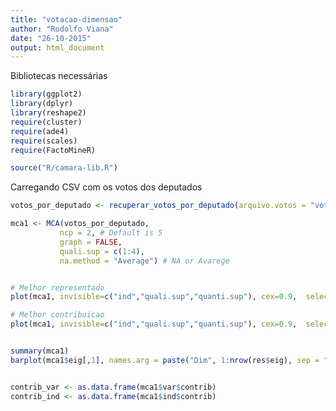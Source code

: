 ```yaml
---
title: "votacao-dimensao"
author: "Rodolfo Viana"
date: "26-10-2015"
output: html_document
---
```


Bibliotecas necessárias 

```r
library(ggplot2)
library(dplyr)
library(reshape2)
require(cluster)
require(ade4)
require(scales)
require(FactoMineR)

source("R/camara-lib.R")
```

Carregando CSV com os votos dos deputados

```r
votos_por_deputado <- recuperar_votos_por_deputado(arquivo.votos = "votacoes.csv",corrigir.migracoes = TRUE)

mca1 <- MCA(votos_por_deputado, 
           ncp = 2, # Default is 5 
           graph = FALSE,
           quali.sup = c(1:4),
           na.method = "Average") # NA or Avarege


# Melhor representado
plot(mca1, invisible=c("ind","quali.sup","quanti.sup"), cex=0.9,  selectMod ="cos2 0.65")

# Melhor contribuicao
plot(mca1, invisible=c("ind","quali.sup","quanti.sup"), cex=0.9,  selectMod ="contrib 20")


summary(mca1)
barplot(mca1$eig[,1], names.arg = paste("Dim", 1:nrow(res$eig), sep = ""))


contrib_var <- as.data.frame(mca1$var$contrib)
contrib_ind <- as.data.frame(mca1$ind$contrib)
```
